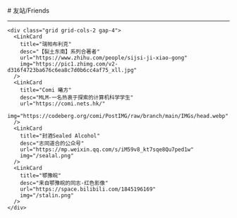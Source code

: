
<BaseLayout title="Friend">
  <BaseCard title="Friend">
# 友站/Friends

---

    <div class="grid grid-cols-2 gap-4">
      <LinkCard
        title="瑞帕布利克"
        desc="【裂土东南】系列合著者"
        url="https://www.zhihu.com/people/sijsi-ji-xiao-gong"
        img="https://pic1.zhimg.com/v2-d316f4723ba676c6ea8c7d0b6cc4af75_xll.jpg"
      />
      <LinkCard
        title="Comi 曦方"
        desc="MLM-一名热衷于探索的计算机科学学生"
        url="https://comi.nets.hk/"
        img="https://codeberg.org/comi/PostIMG/raw/branch/main/IMGs/head.webp"
      />
      <LinkCard
        title="封酒Sealed Alcohol"
        desc="志同道合的公众号"
        url="https://mp.weixin.qq.com/s/iM59v8_kt7sqe8Qu7ped1w"
        img="/sealal.png"
      />
      <LinkCard
        title="鄂豫皖"
        desc="来自鄂豫皖的同志-红色影像"
        url="https://space.bilibili.com/1845196169"
        img="/stalin.png"
      />
    </div>

  </BaseCard>
</BaseLayout>
